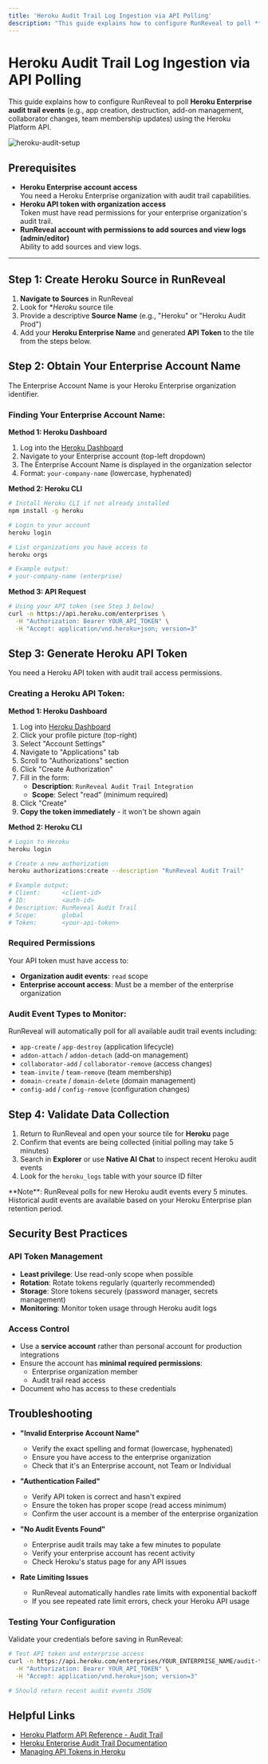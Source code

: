 ```yaml
---
title: 'Heroku Audit Trail Log Ingestion via API Polling'
description: "This guide explains how to configure RunReveal to poll **Heroku Enterprise audit trail events** (e.g., app creation, destruction, add-on management, collaborator changes, team membership updates) using the Heroku Platform API."
---
```



<style jsx>{`
  img {
    border-radius: 5px;
  }
`}</style>

# Heroku Audit Trail Log Ingestion via API Polling

This guide explains how to configure RunReveal to poll **Heroku Enterprise audit trail events** (e.g., app creation, destruction, add-on management, collaborator changes, team membership updates) using the Heroku Platform API.

![heroku-audit-setup](/heroku-1.png)

## Prerequisites

- **Heroku Enterprise account access**  
  You need a Heroku Enterprise organization with audit trail capabilities.
- **Heroku API token with organization access**  
  Token must have read permissions for your enterprise organization's audit trail.
- **RunReveal account with permissions to add sources and view logs (admin/editor)**  
  Ability to add sources and view logs.

---

## Step 1: Create Heroku Source in RunReveal

1. **Navigate to Sources** in RunReveal  
3. Look for **Heroku* source tile
4. Provide a descriptive **Source Name** (e.g., "Heroku" or "Heroku Audit Prod")  
5. Add your **Heroku Enterprise Name** and generated **API Token** to the tile from the steps below.
## Step 2: Obtain Your Enterprise Account Name

The Enterprise Account Name is your Heroku Enterprise organization identifier.

### Finding Your Enterprise Account Name:

**Method 1: Heroku Dashboard**
1. Log into the [Heroku Dashboard](https://dashboard.heroku.com)
2. Navigate to your Enterprise account (top-left dropdown)
3. The Enterprise Account Name is displayed in the organization selector
4. Format: `your-company-name` (lowercase, hyphenated)

**Method 2: Heroku CLI**
```bash
# Install Heroku CLI if not already installed
npm install -g heroku

# Login to your account
heroku login

# List organizations you have access to
heroku orgs

# Example output:
# your-company-name (enterprise)
```

**Method 3: API Request**
```bash
# Using your API token (see Step 3 below)
curl -n https://api.heroku.com/enterprises \
  -H "Authorization: Bearer YOUR_API_TOKEN" \
  -H "Accept: application/vnd.heroku+json; version=3"
```

## Step 3: Generate Heroku API Token

You need a Heroku API token with audit trail access permissions.

### Creating a Heroku API Token:

**Method 1: Heroku Dashboard**
1. Log into [Heroku Dashboard](https://dashboard.heroku.com)
2. Click your profile picture (top-right)
3. Select "Account Settings"
4. Navigate to "Applications" tab
5. Scroll to "Authorizations" section
6. Click "Create Authorization"
7. Fill in the form:
   - **Description**: `RunReveal Audit Trail Integration`
   - **Scope**: Select "read" (minimum required)
8. Click "Create"
9. **Copy the token immediately** - it won't be shown again

**Method 2: Heroku CLI**
```bash
# Login to Heroku
heroku login

# Create a new authorization
heroku authorizations:create --description "RunReveal Audit Trail"

# Example output:
# Client:      <client-id>
# ID:          <auth-id>
# Description: RunReveal Audit Trail
# Scope:       global
# Token:       <your-api-token>
```

### Required Permissions

Your API token must have access to:
- **Organization audit events**: `read` scope
- **Enterprise account access**: Must be a member of the enterprise organization

### Audit Event Types to Monitor:
RunReveal will automatically poll for all available audit trail events including:
- `app-create` / `app-destroy` (application lifecycle)
- `addon-attach` / `addon-detach` (add-on management)
- `collaborator-add` / `collaborator-remove` (access changes)
- `team-invite` / `team-remove` (team membership)
- `domain-create` / `domain-delete` (domain management)
- `config-add` / `config-remove` (configuration changes)

## Step 4: Validate Data Collection

1. Return to RunReveal and open your source tile for **Heroku** page 
2. Confirm that events are being collected (initial polling may take 5 minutes)  
3. Search in **Explorer** or use **Native AI Chat** to inspect recent Heroku audit events  
4. Look for the `heroku_logs` table with your source ID filter  

<Callout type="info">
  **Note**: RunReveal polls for new Heroku audit events every 5 minutes. Historical audit events are available based on your Heroku Enterprise plan retention period.
</Callout>

## Security Best Practices

### API Token Management
- **Least privilege**: Use read-only scope when possible
- **Rotation**: Rotate tokens regularly (quarterly recommended)
- **Storage**: Store tokens securely (password manager, secrets management)
- **Monitoring**: Monitor token usage through Heroku audit logs

### Access Control
- Use a **service account** rather than personal account for production integrations
- Ensure the account has **minimal required permissions**:
  - Enterprise organization member
  - Audit trail read access
- Document who has access to these credentials

## Troubleshooting

- **"Invalid Enterprise Account Name"**  
  - Verify the exact spelling and format (lowercase, hyphenated)  
  - Ensure you have access to the enterprise organization  
  - Check that it's an Enterprise account, not Team or Individual  

- **"Authentication Failed"**  
  - Verify API token is correct and hasn't expired  
  - Ensure the token has proper scope (read access minimum)  
  - Confirm the user account is a member of the enterprise organization  

- **"No Audit Events Found"**  
  - Enterprise audit trails may take a few minutes to populate  
  - Verify your enterprise account has recent activity  
  - Check Heroku's status page for any API issues

- **Rate Limiting Issues**  
  - RunReveal automatically handles rate limits with exponential backoff
  - If you see repeated rate limit errors, check your Heroku API usage

### Testing Your Configuration

Validate your credentials before saving in RunReveal:

```bash
# Test API token and enterprise access
curl -n https://api.heroku.com/enterprises/YOUR_ENTERPRISE_NAME/audit-trail/events \
  -H "Authorization: Bearer YOUR_API_TOKEN" \
  -H "Accept: application/vnd.heroku+json; version=3"

# Should return recent audit events JSON
```

## Helpful Links

- [Heroku Platform API Reference - Audit Trail](https://devcenter.heroku.com/articles/platform-api-reference#audit-trail)  
- [Heroku Enterprise Audit Trail Documentation](https://devcenter.heroku.com/articles/audit-trail)  
- [Managing API Tokens in Heroku](https://devcenter.heroku.com/articles/platform-api-quickstart#authentication)

